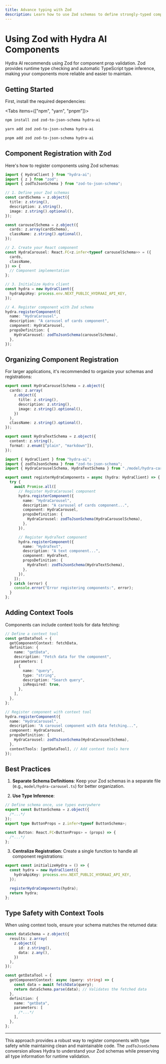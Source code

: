 ```yaml
---
title: Advance typing with Zod
description: Learn how to use Zod schemas to define strongly-typed components in Hydra AI
---
```



# Using Zod with Hydra AI Components

Hydra AI recommends using Zod for component prop validation. Zod provides runtime type checking and automatic TypeScript type inference, making your components more reliable and easier to maintain.

## Getting Started

First, install the required dependencies:

<Tabs items={["npm", "yarn", "pnpm"]}>

```bash tab="npm"
npm install zod zod-to-json-schema hydra-ai
```

```bash tab="yarn"
yarn add zod zod-to-json-schema hydra-ai
```

```bash tab="pnpm"
pnpm add zod zod-to-json-schema hydra-ai
```

</Tabs>

## Component Registration with Zod

Here's how to register components using Zod schemas:

```typescript title="src/hydra-client.ts"
import { HydraClient } from "hydra-ai";
import { z } from "zod";
import { zodToJsonSchema } from "zod-to-json-schema";

// 1. Define your Zod schemas
const cardSchema = z.object({
  title: z.string(),
  description: z.string(),
  image: z.string().optional(),
});

const carouselSchema = z.object({
  cards: z.array(cardSchema),
  className: z.string().optional(),
});

// 2. Create your React component
const HydraCarousel: React.FC<z.infer<typeof carouselSchema>> = ({
  cards,
  className,
}) => {
  // Component implementation
};

// 3. Initialize Hydra client
const hydra = new HydraClient({
  hydraApiKey: process.env.NEXT_PUBLIC_HYDRAAI_API_KEY,
});

// 4. Register component with Zod schema
hydra.registerComponent({
  name: "HydraCarousel",
  description: "A carousel of cards component",
  component: HydraCarousel,
  propsDefinition: {
    HydraCarousel: zodToJsonSchema(carouselSchema),
  },
});
```

## Organizing Component Registration

For larger applications, it's recommended to organize your schemas and registrations:

```typescript title="src/model/hydra-carousel.ts"
export const HydraCarouselSchema = z.object({
  cards: z.array(
    z.object({
      title: z.string(),
      description: z.string(),
      image: z.string().optional(),
    })
  ),
  className: z.string().optional(),
});

export const HydraTextSchema = z.object({
  content: z.string(),
  format: z.enum(["plain", "markdown"]),
});
```

```typescript title="src/hydra-client.ts"
import { HydraClient } from "hydra-ai";
import { zodToJsonSchema } from "zod-to-json-schema";
import { HydraCarouselSchema, HydraTextSchema } from "./model/hydra-carousel";

export const registerHydraComponents = async (hydra: HydraClient) => {
  try {
    await Promise.all([
      // Register HydraCarousel component
      hydra.registerComponent({
        name: "HydraCarousel",
        description: "A carousel of cards component...",
        component: HydraCarousel,
        propsDefinition: {
          HydraCarousel: zodToJsonSchema(HydraCarouselSchema),
        },
      }),

      // Register HydraText component
      hydra.registerComponent({
        name: "HydraText",
        description: "A text component...",
        component: HydraText,
        propsDefinition: {
          HydraText: zodToJsonSchema(HydraTextSchema),
        },
      }),
    ]);
  } catch (error) {
    console.error("Error registering components:", error);
  }
};
```

## Adding Context Tools

Components can include context tools for data fetching:

```typescript title="src/hydra-client.ts"
// Define a context tool
const getDataTool = {
  getComponentContext: fetchData,
  definition: {
    name: "getData",
    description: "Fetch data for the component",
    parameters: [
      {
        name: "query",
        type: "string",
        description: "Search query",
        isRequired: true,
      },
    ],
  },
};

// Register component with context tool
hydra.registerComponent({
  name: "HydraCarousel",
  description: "A carousel component with data fetching...",
  component: HydraCarousel,
  propsDefinition: {
    HydraCarousel: zodToJsonSchema(HydraCarouselSchema),
  },
  contextTools: [getDataTool], // Add context tools here
});
```

## Best Practices

1. **Separate Schema Definitions**:
   Keep your Zod schemas in a separate file (e.g., `model/hydra-carousel.ts`) for better organization.

2. **Use Type Inference**:

```typescript title="src/model/button.ts"
// Define schema once, use types everywhere
export const ButtonSchema = z.object({
  /*...*/
});
export type ButtonProps = z.infer<typeof ButtonSchema>;

const Button: React.FC<ButtonProps> = (props) => {
  /*...*/
};
```

3. **Centralize Registration**:
   Create a single function to handle all component registrations:

```typescript title="src/hydra-client.ts"
export const initializeHydra = () => {
  const hydra = new HydraClient({
    hydraApiKey: process.env.NEXT_PUBLIC_HYDRAAI_API_KEY,
  });

  registerHydraComponents(hydra);
  return hydra;
};
```

## Type Safety with Context Tools

When using context tools, ensure your schema matches the returned data:

```typescript title="src/hydra-client.ts"
const dataSchema = z.object({
  results: z.array(
    z.object({
      id: z.string(),
      data: z.any(),
    })
  ),
});

const getDataTool = {
  getComponentContext: async (query: string) => {
    const data = await fetchData(query);
    return dataSchema.parse(data); // Validates the fetched data
  },
  definition: {
    name: "getData",
    parameters: [
      /*...*/
    ],
  },
};
```

---

This approach provides a robust way to register components with type safety while maintaining clean and maintainable code. The `zodToJsonSchema` conversion allows Hydra to understand your Zod schemas while preserving all type information for runtime validation.
